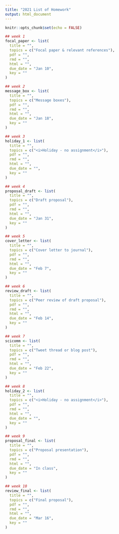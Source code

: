 ```yaml
---
title: "2021 List of Homework"
output: html_document
---
```


```r
knitr::opts_chunk$set(echo = FALSE)
```

```r
## week 1
focal_paper <- list(
  title = "",
  topics = c("Focal paper & relevant references"),
  pdf = "",
  rmd = "",
  html = "",
  due_date = "Jan 10",
  key = ""
)

## week 2
message_box <- list(
  title = "",
  topics = c("Message boxes"),
  pdf = "",
  rmd = "",
  html = "",
  due_date = "Jan 18",
  key = ""
)

## week 3
holiday_1 <- list(
  title = "",
  topics = c("<i>Holiday - no assignment</i>"),
  pdf = "",
  rmd = "",
  html = "",
  due_date = "",
  key = ""
)

## week 4
proposal_draft <- list(
  title = "",
  topics = c("Draft proposal"),
  pdf = "",
  rmd = "",
  html = "",
  due_date = "Jan 31",
  key = ""
)

## week 5
cover_letter <- list(
  title = "",
  topics = c("Cover letter to journal"),
  pdf = "",
  rmd = "",
  html = "",
  due_date = "Feb 7",
  key = ""
)

## week 6
review_draft <- list(
  title = "",
  topics = c("Peer review of draft proposal"),
  pdf = "",
  rmd = "",
  html = "",
  due_date = "Feb 14",
  key = ""
)

## week 7
scicomm <- list(
  title = "",
  topics = c("Tweet thread or blog post"),
  pdf = "",
  rmd = "",
  html = "",
  due_date = "Feb 22",
  key = ""
)

## week 8
holiday_2 <- list(
  title = "",
  topics = c("<i>Holiday - no assignment</i>"),
  pdf = "",
  rmd = "",
  html = "",
  due_date = "",
  key = ""
)

## week 9
proposal_final <- list(
  title = "",
  topics = c("Proposal presentation"),
  pdf = "",
  rmd = "",
  html = "",
  due_date = "In class",
  key = ""
)

## week 10
review_final <- list(
  title = "",
  topics = c("Final proposal"),
  pdf = "",
  rmd = "",
  html = "",
  due_date = "Mar 16",
  key = ""
)
```

